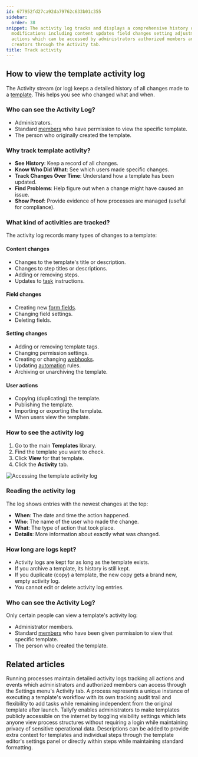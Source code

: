 ```yaml
---
id: 677952fd27ca92da79762c633b01c355
sidebar:
  order: 38
snippet: The activity log tracks and displays a comprehensive history of template
  modifications including content updates field changes setting adjustments and user
  actions which can be accessed by administrators authorized members and template
  creators through the Activity tab.
title: Track activity
---
```


## How to view the template activity log

The Activity stream (or log) keeps a detailed history of all changes made to a [template](/products/pro/documenting/templates/). This helps you see who changed what and when.

### Who can see the Activity Log?
- Administrators.
- Standard [members](/products/pro/documenting/members/) who have permission to view the specific template.
- The person who originally created the template.

### Why track template activity?
- **See History**: Keep a record of all changes.
- **Know Who Did What**: See which users made specific changes.
- **Track Changes Over Time**: Understand how a template has been updated.
- **Find Problems**: Help figure out when a change might have caused an issue.
- **Show Proof**: Provide evidence of how processes are managed (useful for compliance).

### What kind of activities are tracked?

The activity log records many types of changes to a template:

#### Content changes
- Changes to the template's title or description.
- Changes to step titles or descriptions.
- Adding or removing steps.
- Updates to [task](/products/pro/tracking-and-tasks/tasks/) instructions.

#### Field changes
- Creating new [form fields](/products/pro/tracking-and-tasks/tasks/what-are-form-fields-in-tallyfy/).
- Changing field settings.
- Deleting fields.

#### Setting changes
- Adding or removing template tags.
- Changing permission settings.
- Creating or changing [webhooks](/products/pro/integrations/webhooks/).
- Updating [automation](/products/pro/documenting/templates/automations/) rules.
- Archiving or unarchiving the template.

#### User actions
- Copying (duplicating) the template.
- Publishing the template.
- Importing or exporting the template.
- When users view the template.

### How to see the activity log

1. Go to the main **Templates** library.
2. Find the template you want to check.
3. Click **View** for that template.
4. Click the **Activity** tab.

![Accessing the template activity log](https://screenshots.tallyfy.com/tallyfy%2Fpro%2Fdesktop-light-check-template-activity.png)

### Reading the activity log

The log shows entries with the newest changes at the top:

- **When**: The date and time the action happened.
- **Who**: The name of the user who made the change.
- **What**: The type of action that took place.
- **Details**: More information about exactly what was changed.

### How long are logs kept?

- Activity logs are kept for as long as the template exists.
- If you archive a template, its history is still kept.
- If you duplicate (copy) a template, the new copy gets a brand new, empty activity log.
- You cannot edit or delete activity log entries.

### Who can see the Activity Log?

Only certain people can view a template's activity log:
- Administrator members.
- Standard [members](/products/pro/documenting/members/) who have been given permission to view that specific template.
- The person who created the template.


## Related articles
<CardGrid>
<LinkTitleCard header="<b>Tracker View > Check process activity</b>" href="/products/pro/tracking-and-tasks/tracker-view/how-can-i-track-process-activities-on-tallyfy/" > Running processes maintain detailed activity logs tracking all actions and events which administrators and authorized members can access through the Settings menu's Activity tab. </LinkTitleCard>
<LinkTitleCard header="<b>Tracking And Tasks > More about processes</b>" href="/products/pro/tracking-and-tasks/processes/" > A process represents a unique instance of executing a template's workflow with its own tracking audit trail and flexibility to add tasks while remaining independent from the original template after launch. </LinkTitleCard>
<LinkTitleCard header="<b>Templates > Publish a template</b>" href="/products/pro/documenting/templates/how-to-make-my-tallyfy-template-public/" > Tallyfy enables administrators to make templates publicly accessible on the internet by toggling visibility settings which lets anyone view process structures without requiring a login while maintaining privacy of sensitive operational data. </LinkTitleCard>
<LinkTitleCard header="<b>Edit Templates > Add a description to a template</b>" href="/products/pro/documenting/templates/edit-templates/add-description/" > Descriptions can be added to provide extra context for templates and individual steps through the template editor's settings panel or directly within steps while maintaining standard formatting. </LinkTitleCard>
</CardGrid>
